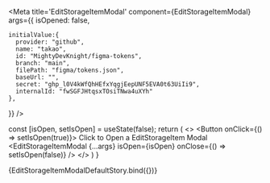 


<Meta 
  title='EditStorageItemModal' 
  component={EditStorageItemModal} 
  args={{
    isOpened: false,

    initialValue:{
      provider: "github",
      name: "takao",
      id: "MightyDevKnight/figma-tokens",
      branch: "main",
      filePath: "figma/tokens.json",
      baseUrl: "",
      secret: "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",
      internalId: "fwSGFJHtqsxTOsiTNwa4uXYh"
    },
  }}
/>

<ArgsTable of={EditStorageItemModal}/>

  const [isOpen, setIsOpen] = useState(false);
  return (
    <>
    <Button onClick={() => setIsOpen(true)}>
      Click to Open a EditStorageItem Modal
    </Button>
    <Provider store={store}>
      <EditStorageItemModal
        {...args}
        isOpen={isOpen}
        onClose={() => setIsOpen(false)}
      />
    </Provider>
    </>
  )
}

<Canvas>
  <Story name='Default'>
    {EditStorageItemModalDefaultStory.bind({})}
  </Story>
</Canvas>
